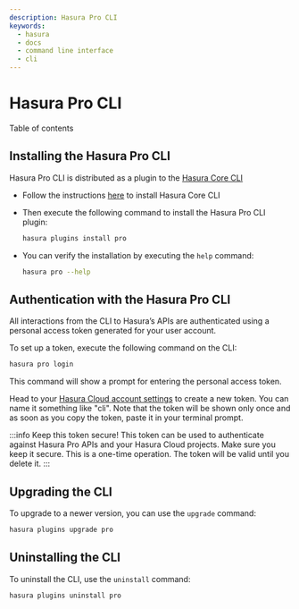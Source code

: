```yaml
---
description: Hasura Pro CLI
keywords:
  - hasura
  - docs
  - command line interface
  - cli
---
```



# Hasura Pro CLI

<CustomTOCListHead>Table of contents</CustomTOCListHead>
<TOCInline toc={toc} />

## Installing the Hasura Pro CLI

Hasura Pro CLI is distributed as a plugin to the [Hasura Core CLI](docs/graphql/core/hasura-cli/index.mdx)

-   Follow the instructions [here](docs/graphql/core/hasura-cli/install-hasura-cli.mdx) to install
    Hasura Core CLI

-   Then execute the following command to install the Hasura Pro CLI
    plugin:

    ```bash
    hasura plugins install pro
    ```

-   You can verify the installation by executing the `help` command:

    ```bash
    hasura pro --help
    ```

## Authentication with the Hasura Pro CLI

All interactions from the CLI to Hasura’s APIs are authenticated using a
personal access token generated for your user account.

To set up a token, execute the following command on the CLI:

```bash
hasura pro login
```

This command will show a prompt for entering the personal access token.

Head to your [Hasura Cloud account settings](https://cloud.hasura.io) to
create a new token. You can name it something like "cli". Note that the
token will be shown only once and as soon as you copy the token, paste
it in your terminal prompt.

:::info Keep this token secure!
This token can be used to authenticate against Hasura Pro APIs and your
Hasura Cloud projects. Make sure you keep it secure. This is a one-time
operation. The token will be valid until you delete it.
:::

## Upgrading the CLI

To upgrade to a newer version, you can use the `upgrade` command:

```bash
hasura plugins upgrade pro
```

## Uninstalling the CLI

To uninstall the CLI, use the `uninstall` command:

```bash
hasura plugins uninstall pro
```
